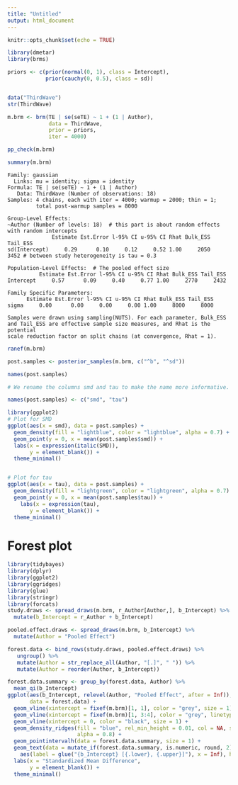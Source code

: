 ```yaml
---
title: "Untitled"
output: html_document
---
```


```r
knitr::opts_chunk$set(echo = TRUE)
```

```r
library(dmetar)
library(brms)

priors <- c(prior(normal(0, 1), class = Intercept), 
            prior(cauchy(0, 0.5), class = sd))


data("ThirdWave")
str(ThirdWave)

m.brm <- brm(TE | se(seTE) ~ 1 + (1 | Author), 
             data = ThirdWave, 
             prior = priors, 
             iter = 4000)

pp_check(m.brm)

summary(m.brm)
```


```
Family: gaussian 
  Links: mu = identity; sigma = identity 
Formula: TE | se(seTE) ~ 1 + (1 | Author) 
   Data: ThirdWave (Number of observations: 18) 
Samples: 4 chains, each with iter = 4000; warmup = 2000; thin = 1;
         total post-warmup samples = 8000

Group-Level Effects: 
~Author (Number of levels: 18)  # this part is about random effects with random intercepts 
              Estimate Est.Error l-95% CI u-95% CI Rhat Bulk_ESS Tail_ESS
sd(Intercept)     0.29      0.10     0.12     0.52 1.00     2050     3452 # between study heterogeneity is tau = 0.3

Population-Level Effects:  # The pooled effect size
          Estimate Est.Error l-95% CI u-95% CI Rhat Bulk_ESS Tail_ESS
Intercept     0.57      0.09     0.40     0.77 1.00     2770     2432

Family Specific Parameters: 
      Estimate Est.Error l-95% CI u-95% CI Rhat Bulk_ESS Tail_ESS
sigma     0.00      0.00     0.00     0.00 1.00     8000     8000

Samples were drawn using sampling(NUTS). For each parameter, Bulk_ESS
and Tail_ESS are effective sample size measures, and Rhat is the potential
scale reduction factor on split chains (at convergence, Rhat = 1).
```


```r
ranef(m.brm)
```



```r
post.samples <- posterior_samples(m.brm, c("^b", "^sd"))

names(post.samples)

# We rename the columns smd and tau to make the name more informative.

names(post.samples) <- c("smd", "tau")

library(ggplot2)
# Plot for SMD
ggplot(aes(x = smd), data = post.samples) +
  geom_density(fill = "lightblue", color = "lightblue", alpha = 0.7) +
  geom_point(y = 0, x = mean(post.samples$smd)) +
  labs(x = expression(italic(SMD)),
       y = element_blank()) +
  theme_minimal()


# Plot for tau
ggplot(aes(x = tau), data = post.samples) +
  geom_density(fill = "lightgreen", color = "lightgreen", alpha = 0.7) +
  geom_point(y = 0, x = mean(post.samples$tau)) +
    labs(x = expression(tau),
       y = element_blank()) +
  theme_minimal()
```

# Forest plot

```r
library(tidybayes)
library(dplyr)
library(ggplot2)
library(ggridges)
library(glue)
library(stringr)
library(forcats)
study.draws <- spread_draws(m.brm, r_Author[Author,], b_Intercept) %>% 
  mutate(b_Intercept = r_Author + b_Intercept)

pooled.effect.draws <- spread_draws(m.brm, b_Intercept) %>% 
  mutate(Author = "Pooled Effect")

forest.data <- bind_rows(study.draws, pooled.effect.draws) %>% 
   ungroup() %>%
   mutate(Author = str_replace_all(Author, "[.]", " ")) %>% 
   mutate(Author = reorder(Author, b_Intercept))

forest.data.summary <- group_by(forest.data, Author) %>% 
  mean_qi(b_Intercept)
ggplot(aes(b_Intercept, relevel(Author, "Pooled Effect", after = Inf)), 
       data = forest.data) +
  geom_vline(xintercept = fixef(m.brm)[1, 1], color = "grey", size = 1) +
  geom_vline(xintercept = fixef(m.brm)[1, 3:4], color = "grey", linetype = 2) +
  geom_vline(xintercept = 0, color = "black", size = 1) +
  geom_density_ridges(fill = "blue", rel_min_height = 0.01, col = NA, scale = 1,
                      alpha = 0.8) +
  geom_pointintervalh(data = forest.data.summary, size = 1) +
  geom_text(data = mutate_if(forest.data.summary, is.numeric, round, 2),
    aes(label = glue("{b_Intercept} [{.lower}, {.upper}]"), x = Inf), hjust = "inward") +
  labs(x = "Standardized Mean Difference",
       y = element_blank()) +
  theme_minimal()
```


